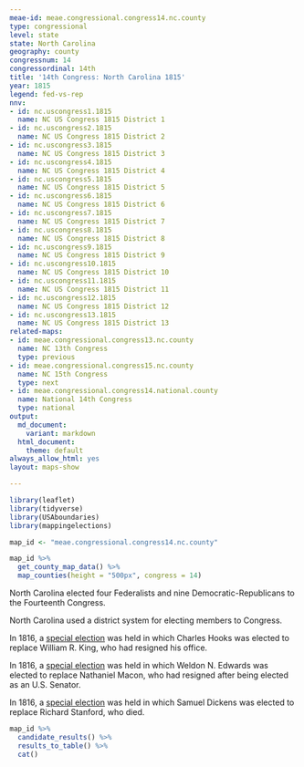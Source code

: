 ```yaml
---
meae-id: meae.congressional.congress14.nc.county
type: congressional
level: state
state: North Carolina
geography: county
congressnum: 14
congressordinal: 14th
title: '14th Congress: North Carolina 1815'
year: 1815
legend: fed-vs-rep
nnv:
- id: nc.uscongress1.1815
  name: NC US Congress 1815 District 1
- id: nc.uscongress2.1815
  name: NC US Congress 1815 District 2
- id: nc.uscongress3.1815
  name: NC US Congress 1815 District 3
- id: nc.uscongress4.1815
  name: NC US Congress 1815 District 4
- id: nc.uscongress5.1815
  name: NC US Congress 1815 District 5
- id: nc.uscongress6.1815
  name: NC US Congress 1815 District 6
- id: nc.uscongress7.1815
  name: NC US Congress 1815 District 7
- id: nc.uscongress8.1815
  name: NC US Congress 1815 District 8
- id: nc.uscongress9.1815
  name: NC US Congress 1815 District 9
- id: nc.uscongress10.1815
  name: NC US Congress 1815 District 10
- id: nc.uscongress11.1815
  name: NC US Congress 1815 District 11
- id: nc.uscongress12.1815
  name: NC US Congress 1815 District 12
- id: nc.uscongress13.1815
  name: NC US Congress 1815 District 13
related-maps:
- id: meae.congressional.congress13.nc.county
  name: NC 13th Congress
  type: previous
- id: meae.congressional.congress15.nc.county
  name: NC 15th Congress
  type: next
- id: meae.congressional.congress14.national.county
  name: National 14th Congress
  type: national
output:
  md_document:
    variant: markdown
  html_document:
    theme: default
always_allow_html: yes
layout: maps-show

---
```


```r
library(leaflet)
library(tidyverse)
library(USAboundaries)
library(mappingelections)

map_id <- "meae.congressional.congress14.nc.county"
```

<div class="map">

```r
map_id %>%
  get_county_map_data() %>%
  map_counties(height = "500px", congress = 14)
```

</div>

North Carolina elected four Federalists and nine Democratic-Republicans to the Fourteenth Congress.

North Carolina used a district system for electing members to Congress. 

In 1816, a [special election](https://elections.lib.tufts.edu/catalog/tufts:nc.uscongress5.specialelection.1816) was held in which Charles Hooks was elected to replace William R. King, who had resigned his office. 

In 1816, a [special election](https://elections.lib.tufts.edu/catalog/tufts:nc.uscongress6.specialelection.1816) was held in which Weldon N. Edwards was elected to replace Nathaniel Macon, who had resigned after being elected as an U.S. Senator.

In 1816, a [special election](https://elections.lib.tufts.edu/catalog/tufts:nc.uscongress8.specialelection.1816) was held in which Samuel Dickens was elected to replace Richard Stanford, who died.

<div class="results-table">

```r
map_id %>%
  candidate_results() %>%
  results_to_table() %>%
  cat()
```

</div>
